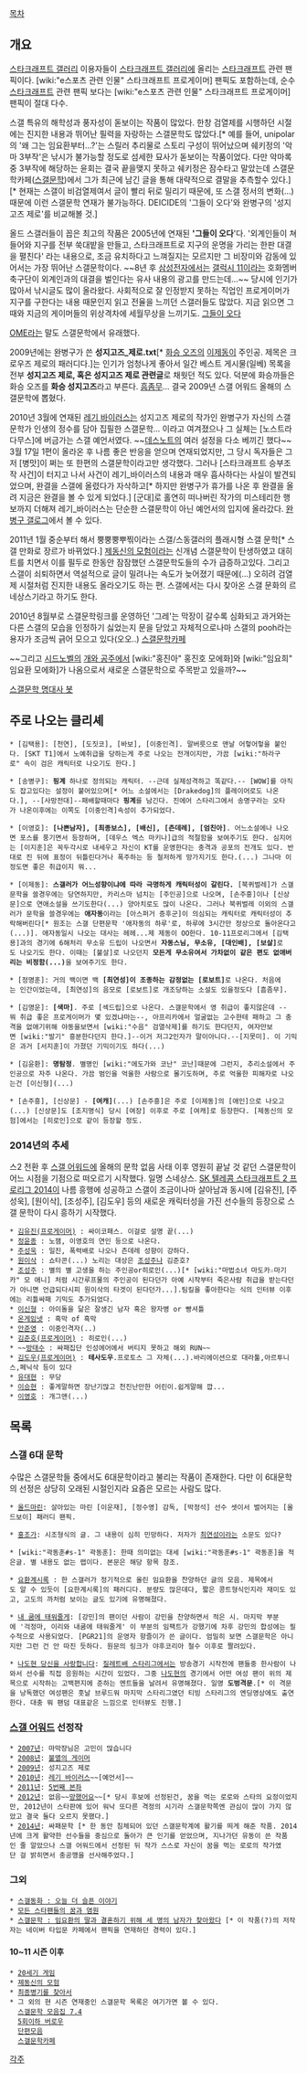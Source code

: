 [[목차]]

== 개요 ==
[[스타크래프트 갤러리]] 이용자들이 [[스타크래프트 갤러리]]에 올리는 [[스타크래프트]] 관련 팬픽이다. [wiki:"e스포츠 관련 인물" 스타크래프트 프로게이머] 팬픽도 포함하는데, 순수 [[스타크래프트]] 관련 팬픽 보다는 [wiki:"e스포츠 관련 인물" 스타크래프트 프로게이머] 팬픽이 절대 다수.

스갤 특유의 해학성과 풍자성이 돋보이는 작품이 많았다. 한창 검열제를 시행하던 시절에는 진지한 내용과 뛰어난 필력을 자랑하는 스갤문학도 많았다.[* 예를 들어, unipolar의 '왜 그는 임요환부터...?'는 스릴러 추리물로 스토리 구성이 뛰어났으며 쉐키정의 '악마 3부작'은 낚시가 불가능할 정도로 섬세한 묘사가 돋보이는 작품이었다. 다만 악마록중 3부작에 해당하는 윤회는 결국 끝을맺지 못하고 쉐키정은 잠수타고 말았는데 스갤문학카페([http://cafe.naver.com/dcsg 스갤문학])에서 그가 최근에 남긴 글을 통해 대략적으로 결말을 추측할수 있다.][* 현재는 스갤이 비검열제여서 글이 빨리 뒤로 밀리기 때문에, 또 스갤 정서의 변화(...) 때문에 이런 스갤문학 연재가 불가능하다. DEICIDE의 '그들이 오다'와 완병구의 '성지고즈 제로'를 비교해볼 것.] 

올드 스갤러들이 꼽은 최고의 작품은 2005년에 연재된 ''''그들이 오다''''다. '외계인들이 쳐들어와 지구를 전부 쑥대밭을 만들고, 스타크래프트로 지구의 운명을 가리는 한판 대결을 펼친다' 라는 내용으로, 조금 유치하다고 느껴질지는 모르지만 그 비장미와 감동에 있어서는 가장 뛰어난 스갤문학이다. ~~8년 후 [[삼성전자]]에서는 [[갤럭시 11]]이라는 호화멤버 축구단이 외계인과의 대결을 벌인다는 유사 내용의 광고를 만드는데...~~ 당시에 인기가 많아서 낚시글도 많이 올라왔다. 사회적으로 잘 인정받지 못하는 직업인 프로게이머가 지구를 구한다는 내용 때문인지 읽고 전율을 느끼던 스갤러들도 많았다. 지금 읽으면 그때와 지금의 게이머들의 위상격차에 세월무상을 느끼기도. [http://gall.dcinside.com/list.php?id=starcraft&no=1188161 그들이 오다]

[[OME]]라는 말도 스갤문학에서 유래했다. 

2009년에는 완병구가 쓴 '''성지고즈_제로.txt'''[* [[화승 오즈]]의 [[이제동]]이 주인공. 제목은 크로우즈 제로의 패러디다.]는 인기가 엄청나게 좋아서 일간 베스트 게시물(일베) 목록을 전부 '''성지고즈 제로, 혹은 성지고즈 제로 관련글'''로 채웟던 적도 있다. 덕분에 화승까들은 화승 오즈를 '''화승 성지고즈'''라고 부른다. [[흠좀무]]... 결국 2009년 스갤 어워드 올해의 스갤문학에 뽑혔다.

2010년 3월에 연재된 [[레기 바이러스]]는 성지고즈 제로의 작가인 완병구가 자신의 스갤문학가 인생의 정수를 담아 집필한 스갤문학... 이라고 여겨졌으나 그 실체는 [노스트라다무스]에 버금가는 스갤 예언서였다. ~~[[데스노트]]의 여러 설정을 다소 베끼긴 했다~~
3월 17일 1편이 올라온 후 나름 좋은 반응을 얻으며 연재되었지만, 그 당시 독자들은 그저 [병맛]이 쩌는 또 한편의 스갤문학이라고만 생각했다. 그러나 [스타크래프트 승부조작 사건]이 터지고 나서 사건이 레기_바이러스의 내용과 매우 흡사하다는 사실이 발견되었으며, 완결을 스갤에 올렸다가 자삭하고[* 하지만 완병구가 휴가를 나온 후 완결을 올려 지금은 완결을 볼 수 있게 되었다.] [군대]로 홀연히 떠나버린 작가의 미스테리한 행보까지 더해져 레기_바이러스는 단순한 스갤문학이 아닌 예언서의 입지에 올라갔다. [http://gallog.dcinside.com/dhksqudrn 완병구 갤로그]에서 볼 수 있다.

2011년 1월 중순부터 해서 뿡뿡뿡뿌찎이라는 스갤/스동갤러의 플래시형 스갤 문학[* 스갤 만화로 장르가 바뀌었다.] [[제동신의 모험]]이라는 신개념 스갤문학이 탄생하였고 대히트를 치면서 이를 필두로 한동안 잠잠했던 스갤문학도들의 수가 급증하고있다. 그리고 스갤이 쇠퇴하면서 역설적으로 글이 밀려나는 속도가 늦어졌기 때문에(...) 오히려 검열제 시절처럼 진지한 내용도 올라오기도 하는 편. 스갤에서는 다시 찾아온 스갤 문화의 르네상스기라고 하기도 한다.


2010년 8월부로 스갤문학링크를 운영하던 '그레'는 막장이 갈수록 심화되고 과거와는 다른 스갤의 모습을 인정하기 싫었는지 문을 닫았고 자체적으로나마 스갤의 pooh라는 용자가 조금씩 긁어 모으고 있다(오오..) [http://cafe.naver.com/dcsg 스갤문학카페]

~~그리고 [[시드노벨]]의 [[개와 공주]]에서 [wiki:"홍진아" 홍진호 모에화]와 [wiki:"임요희" 임요환 모에화]가 나옴으로서 새로운 스갤문학으로 주목받고 있을까?~~

[http://twitter.com/Sg_Munhak_Bot 스갤문학 명대사 봇]

== 주로 나오는 클리셰 ==
 * [김택용]: [천연], [도짓코], [바보], [이중인격]. 말버릇으로 맨날 어헣어헣을 붙인다. [SKT T1]에서 노예취급을 당하는게 주로 나오는 전개이지만, 가끔 [wiki:"하라구로" 속이 검은 캐릭터로 나오기도 한다.]

 * [송병구]: '''핑계''' 하나로 정의되는 캐릭터. --근데 실제성격하고 똑같다.-- [WOW]를 아직도 잡고있다는 설정이 붙어있으며[* 어느 소설에서는 [Drakedog]의 플레이어로도 나온다.], --[사망전대]--패배할때마다 '''핑계'''를 남긴다. 진에어 스타리그에서 송명구라는 오타가 나온이후에는 이쪽도 [이중인격]속성이 추가되었다.

 * [이영호]: '''[나쁜남자], [최종보스], [배신], [츤데레], [엄친아]'''. 어느소설에나 나오면 포스를 풍기면서 등장하며, [데우스 엑스 마키나]급의 적절함을 보여주기도 한다. 심지어는 [이지훈]은 꼭두각시로 내세우고 자신이 KT를 운영한다는 충격과 공포의 전개도 있다. 반대로 진 뒤에 표정이 뒤틀린다거나 폭주하는 등 철저하게 망가지기도 한다.(...) 그나마 이정도면 좋은 취급이지 뭐...

 * [이제동]: '''스갤러가 어느성향이냐에 따라 극명하게 캐릭터성이 갈린다.''' [북퀴벌레]가 스갤문학을 쓸경우에는 당연하지만, 카리스마 넘치는 [주인공]으로 나오며, [손주흥]이나 [신상문]으로 연애소설을 쓰기도한다(...) 양아치로도 많이 나온다. 그러나 북퀴벌레 이외의 스갤러가 문학을 쓸경우에는 '''애자동'''이라는 [아스퍼거 증후군]이 의심되는 캐릭터로 캐릭터성이 추락해버린다[* 원조는 스갤 단편문학 '애자동의 하루'로, 하루에 3시간만 정상으로 돌아온다고(...)]. 애자동일시 나오는 대사는 헤헤...제 제동이 OO한다. 10-11프로리그에서 [김택용]과의 경기에 6해처리 무소유 드립이 나오면서 '''자동스님, 무소유, [대인배], [보살]'''로도 나오기도 한다. 이때는 [불살]로 나오던지 '''모든게 무소유여서 가차없이 같은 편도 없애버리는 비정함(...)'''을 보여주기도 한다.

 * [정명훈]: 거의 백이면 백 '''[최연성]이 조종하는 감정없는 [로보트]'''로 나온다. 처음에는 인간이었는데, [최연성]의 음모로 [로보트]로 개조당하는 소설도 있을정도다 [흠좀무]. 

 * [김명운]: '''[색마]'''. 주로 [섹드립]으로 나온다. 스갤문학에서 영 취급이 좋지않은데 --뭐 취급 좋은 프로게이머가 몇 있겠냐마는--, 아프리카에서 얼굴없는 고수한테 패하고 그 충격을 없애기위해 야동을보면서 [wiki:"수음" 검열삭제]를 하기도 한다던지, 여자만보면 [wiki:"발기" 흥분한다던지 한다.]--이거 저그2인자가 말이아니다.--[지못미]. 이 기믹은 과거 [서지훈]이 가졌던 기믹이기도 하다(...)

 * [김윤환]: '''명탐정'''. 별명인 [wiki:"에도가와 코난" 코난]때문에 그런지, 추리소설에서 주인공으로 자주 나온다. 가끔 범인을 억울한 사람으로 몰기도하며, 주로 억울한 피해자로 나오는건 [이신형](...)

 * [손주흥], [신상문] - '''[여캐]'''(...) [손주흥]은 주로 [이제동]의 [애인]으로 나오고(...) [신상문]도 [조지명식] 당시 [여장] 이후로 주로 [여캐]로 등장한다. [제동신의 모험]에서는 [히로인]으로 같이 등장할 정도.
=== 2014년의 추세 ===
스2 전환 후 [[스갤 어워드]]에 올해의 문학 없음 사태 이후 영원히 끝날 것 같던 스갤문학이 어느 시점을 기점으로 떠오르기 시작했다. 일명 스네상스. [[SK 텔레콤 스타크래프트 2 프로리그 2014]]이 나름 흥행에 성공하고 스갤이 조금이나마 살아남과 동시에 [김유진], [주성욱], [원이삭], [조성주], [김도우] 등의 새로운 캐릭터성을 가진 선수들의 등장으로 스갤 문학이 다시 흥하기 시작했다.

 * [[김유진(프로게이머)]] : 싸이코패스. 이걸로 설명 끝(...)
 * [[정윤종]] : 노잼, 이영호의 연인 등으로 나온다.
 * [[주성욱]] : 일진, 폭력배로 나오나 츤데레 성향이 강하다.
 * [[원이삭]] : 쇼타콘(...) 노리는 대상은 [[조성주]]나 김준호?
 * [[조성주]] : 별의 별 고생을 하는 주인공or히로인(...)[* [wiki:"마법소녀 마도카☆마기카" 모 애니] 처럼 시간루프물의 주인공이 된다던가 아예 시작부터 죽은사람 취급을 받는다던가 아니면 언급되다시피 원이삭의 타겟이 된다던가...].팀킬을 좋아한다는 식의 인터뷰 이후에는 리틀싸패 기믹도 추가되었다.
 * [[이신형]] : 아이돌을 닮은 잘생긴 남자 혹은 왕자병 or 빵셔틀
 * [[온게임넷]] : 흑막 of 흑막
 * [[안준영]] : 이중인격자(..)
 * [[김준호(프로게이머)]] : 히로인(...)
 * ~~[[방태수]] : 싸패집단 인성에어에서 버티지 못하고 해외 RUN~~
 * [[김도우(프로게이머)]] : '''테사도우'''.프로토스 그 자체(...).바리에이션으로 대라툴,아르투니스,페닉삭 등이 있다
 * [[유대현]] : 무당
 * [[이승현]] : 좋게말하면 장난기많고 천진난만한 어린이.쉽게말해 깝...
 * [[이영호]] : 개그맨(...)
== 목록 ==
 
=== 스갤 6대 문학 ===
수많은 스갤문학들 중에서도 6대문학이라고 불리는 작품이 존재한다. 다만 이 6대문학의 선정은 상당히 오래된 시절인지라 요즘은 모르는 사람도 많다.

 * [http://gall.dcinside.com/list.php?id=starcraft&no=908284 올드마린]: 살아있는 마린 [이운재], [정수영] 감독, [박정석] 선수 셋이서 벌어지는 [올드보이] 패러디 팬픽.

 * [http://fomos.kr/gnuboard4/data/file/esports_free/599195073_46cc9ff0_C8ABC1B6B0A1%2BC7CFBEC7C7CFBEC7.jpg 홍조가]: 시조형식의 글. 그 내용이 심히 민망하다. 저자가 [[최연성]]이라는 소문도 있다?

 * [wiki:"곽동훈#s-1" 곽동훈]: 한때 의미없는 대세 [wiki:"곽동훈#s-1" 곽동훈]을 적은글. 별 내용도 없는 랩이다. 본문은 해당 항목 참조.

 * [http://gall.dcinside.com/list.php?id=starcraft&no=874107 요환계시록] : 한 스갤러가 정기적으로 올린 임요환을 찬양하던 글의 모음. 제목에서도 알 수 있듯이 [요한계시록]의 패러디다. 분량도 많은데다, 짧은 콩트형식인지라 재미도 있고, 고도의 까처럼 보이는 글도 있기에 유명해졌다. 

 * [http://kr.image.yahoo.com/GALLERY/read.html?img_filename=40eb573bbfb7&cat=GD&gallery_sort=&page=409&listtype=list 내 쿰에 태워줄게]: [강민]의 팬이던 사람이 강민을 찬양하면서 적은 시. 마지막 부분에 '걱정마, 이리와 내쿰에 태워줄게' 이 부분의 임팩트가 강했기에 차후 강민의 합성에는 필수적으로 사용되었다. [PGR21]의 운영자 항즐이가 쓴 글이다. 엄밀히 보면 스갤문학은 아니지만 그런 건 안 따진 듯하다. 원문의 링크가 야후코리아 철수 이후로 짤려있다.

 * [http://gall.dcinside.com/list.php?id=starcraft_vod&no=47291&page=1 나도현 당신을 사랑합니다]: [[질레트배 스타리그]]에서는 방송경기 시작전에 팬들중 한사람이 나와서 선수를 직접 응원하는 시간이 있었다. 그중 [[나도현]]의 경기에서 어떤 여성 팬이 위의 제목으로 시작하는 고백편지에 준하는 멘트들을 날려서 유명해졌다. 일명 '''도벙격문'''.[* 이 격문을 낭독했던 여성팬은 훗날 브루드워 마지막 스타리그였던 티빙 스타리그의 엔딩영상에도 출연한다. 대충 뭐 팬덤 대표같은 느낌으로 인터뷰도 진행.]

=== [[스갤 어워드]] 선정작 ===
 * [[2007년]]: 마막장님은 고민이 많습니다
 * [[2008년]]: [[불멸의 게이머]]
 * [[2009년]]: 성지고즈 제로
 * [[2010년]]: [[레기 바이러스]]~~[예언서]~~
 * [[2011년]]: [[5번째 본좌]]
 * [[2012년]]: 없음~~[[망했어요]]~~[* 당시 후보에 선정된건, 꿈을 먹는 로로와 스타의 요정이었지만, 2012년이 스타판에 있어 워낙 또다른 격정의 시기라 스갤문학쪽엔 관심이 많이 가지 않았고 결국 둘다 오르지 못했다.]
 * [[2014년]]: 싸패문학 [* 한 동안 침체되어 있던 스갤문학계에 활기를 띄게 해준 작품. 2014년에 크게 활약한 선수들을 중심으로 돌아가 큰 인기를 얻었으며, 지나가던 유동이 쓴 작품인 줄 알았으나 스갤 어워드에서 선정된 뒤 작가 스스로 자신이 꿈을 먹는 로로의 작가였단 걸 밝히면서 충공깽을 선사해주었다.]
=== 그외 ===
 * [http://gall.dcinside.com/list.php?id=starcraft&no=3600394 스갤동화 : 오늘 더 슬픈 이야기]
 * [[모든 스타팬들의 꿈과 염원]]
 * [http://gall.dcinside.com/list.php?id=starcraft&no=5705949 스갤문학 : 임요환의 딸과 결혼하기 위해 세 명의 남자가 찾아왔다] [* 이 작품(?)의 저작자는 네이버 타입문 카페에서 팬픽을 연재하던 경력이 있다.]

==== 10~11 시즌 이후 ====
 * [[20세기 게임]]
 * [[제동신의 모험]]
 * [[최종병기를 찾아서]]
 * 그 외의 현 시즌 연재중인 스갤문학 목록은 여기가면 볼 수 있다. 
   [http://gallog.dcinside.com/333sj/266791621510 스갤문학 모음집 7.4]
   [http://gallog.dcinside.com/333sj/268021651537 5회이하 버로우]
   [http://gallog.dcinside.com/333sj/269261681565 단편모음]
   [http://cafe.naver.com/dcsg 스갤문학카페]

[[각주]]
